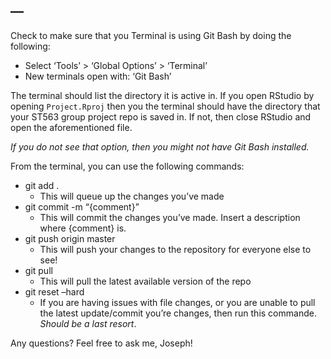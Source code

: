 ---
---

Check to make sure that you Terminal is using Git Bash by doing the following:
  
  - Select 'Tools' > 'Global Options' > 'Terminal'
  - New terminals open with: 'Git Bash'
  
The terminal should list the directory it is active in. If you open RStudio by opening `Project.Rproj` then you the terminal should have the directory that your ST563 group project repo is saved in. If not, then close RStudio and open the aforementioned file. 

*If you do not see that option, then you might not have Git Bash installed.*

From the terminal, you can use the following commands:

  - git add .
    - This will queue up the changes you've made
  
  - git commit -m "{comment}"
    - This will commit the changes you've made. Insert a description where {comment} is.
    
  - git push origin master
    - This will push your changes to the repository for everyone else to see!
    
  - git pull
    - This will pull the latest available version of the repo
    
  - git reset --hard
    - If you are having issues with file changes, or you are unable to pull the latest update/commit you're changes, then run this commande. *Should be a last resort*.

Any questions? Feel free to ask me, Joseph! 